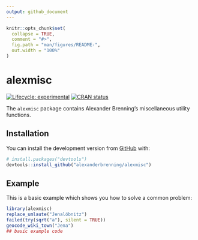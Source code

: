 ```yaml
---
output: github_document
---
```


<!-- README.md is generated from README.Rmd. Please edit that file -->

```r
knitr::opts_chunk$set(
  collapse = TRUE,
  comment = "#>",
  fig.path = "man/figures/README-",
  out.width = "100%"
)
```

# alexmisc

<!-- badges: start -->
[![Lifecycle: experimental](https://img.shields.io/badge/lifecycle-experimental-orange.svg)](https://lifecycle.r-lib.org/articles/stages.html#experimental)
[![CRAN status](https://www.r-pkg.org/badges/version/alexmisc)](https://CRAN.R-project.org/package=alexmisc)
<!-- badges: end -->

The `alexmisc` package contains Alexander Brenning's miscellaneous utility functions.

## Installation

<!---
You can install the released version of alexmisc from [CRAN](https://CRAN.R-project.org) with:

``` r
install.packages("alexmisc")
```
-->

You can install the development version from [GitHub](https://github.com/) with:

``` r
# install.packages("devtools")
devtools::install_github("alexanderbrenning/alexmisc")
```
## Example

This is a basic example which shows you how to solve a common problem:

```r
library(alexmisc)
replace_umlaute("Jenalöbnitz")
failed(try(sqrt("a"), silent = TRUE))
geocode_wiki_town("Jena")
## basic example code
```

